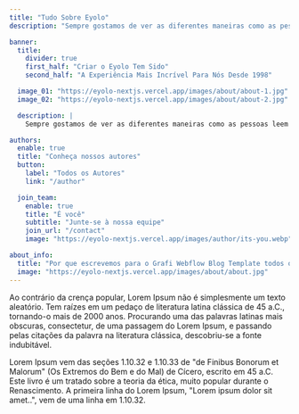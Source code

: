 ```yaml
---
title: "Tudo Sobre Eyolo"
description: "Sempre gostamos de ver as diferentes maneiras como as pessoas leem nosso blog. Navegue pelos artigos para obter novas percepções sobre o mundo dos negócios e se inspire."

banner:
  title:
    divider: true
    first_half: "Criar o Eyolo Tem Sido"
    second_half: "A Experiência Mais Incrível Para Nós Desde 1998"

  image_01: "https://eyolo-nextjs.vercel.app/images/about/about-1.jpg"
  image_02: "https://eyolo-nextjs.vercel.app/images/about/about-2.jpg"

  description: |
    Sempre gostamos de ver as diferentes maneiras como as pessoas leem nosso blog. Navegue pelos artigos para obter novas percepções sobre o mundo dos negócios e se inspire.

authors:
  enable: true
  title: "Conheça nossos autores"
  button:
    label: "Todos os Autores"
    link: "/author"

  join_team:
    enable: true
    title: "É você"
    subtitle: "Junte-se à nossa equipe"
    join_url: "/contact"
    image: "https://eyolo-nextjs.vercel.app/images/author/its-you.webp"

about_info:
  title: "Por que escrevemos para o Grafi Webflow Blog Template todos os dias?"
  image: "https://eyolo-nextjs.vercel.app/images/about/about.jpg"
---
```


Ao contrário da crença popular, Lorem Ipsum não é simplesmente um texto aleatório. Tem raízes em um pedaço de literatura latina clássica de 45 a.C., tornando-o mais de 2000 anos. Procurando uma das palavras latinas mais obscuras, consectetur, de uma passagem do Lorem Ipsum, e passando pelas citações da palavra na literatura clássica, descobriu-se a fonte indubitável.

Lorem Ipsum vem das seções 1.10.32 e 1.10.33 de "de Finibus Bonorum et Malorum" (Os Extremos do Bem e do Mal) de Cícero, escrito em 45 a.C. Este livro é um tratado sobre a teoria da ética, muito popular durante o Renascimento. A primeira linha do Lorem Ipsum, "Lorem ipsum dolor sit amet..", vem de uma linha em 1.10.32.

